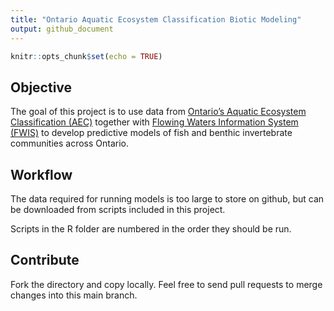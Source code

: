 ```yaml
---
title: "Ontario Aquatic Ecosystem Classification Biotic Modeling"
output: github_document
---
```


```r
knitr::opts_chunk$set(echo = TRUE)
```

## Objective

The goal of this project is to use data from [Ontario's Aquatic Ecosystem Classification (AEC)](https://geohub.lio.gov.on.ca/maps/mnrf::aquatic-ecosystem-classification-aec-for-ontario/about) together with [Flowing Waters Information System (FWIS)](https://www.comap.ca/fwis/) to develop predictive models of fish and benthic invertebrate communities across Ontario.

## Workflow

The data required for running models is too large to store on github, but can be downloaded from scripts included in this project.

Scripts in the R folder are numbered in the order they should be run. 

## Contribute

Fork the directory and copy locally. Feel free to send pull requests to merge changes into this main branch.


